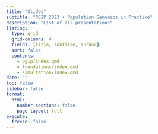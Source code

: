 ```yaml
---
title: "Slides"
subtitle: "PGIP 2023 • Population Genomics in Practice"
description: "List of all presentations"
listing:
  type: grid
  grid-columns: 4
  fields: [title, subtitle, author]
  sort: false
  contents:
    - pgip/index.qmd
    - foundations/index.qmd
    - simultation/index.qmd
date: ""
toc: false
sidebar: false
format:
  html:
    number-sections: false
    page-layout: full
execute:
  freeze: false
---
```

